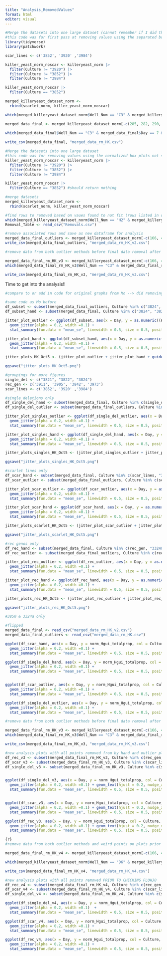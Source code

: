 ```yaml
---
title: "Analysis_RemovedValues"
format: html
editor: visual
---
```


```r
#Merge the datasets into one large dataset (cannot remember if I did this...)
#this code was for first pass at removing values using the separated box plots
library(tidyverse)
library(patchwork)

scar_lines <- c('3852', '3920' ,'3984')

killer_yeast_norm_noscar <- killeryeast_norm |> 
  filter(Culture != "3920") |> 
  filter(Culture != "3852") |> 
  filter(Culture != "3984")

killer_yeast_norm_noscar |> 
  filter(Culture == "3852")

merged_killeryeast_dataset_norm <- 
  rbind(scarlet_norm, killer_yeast_norm_noscar)

which(merged_killeryeast_dataset_norm$Well_Num == "C3" & merged_killeryeast_dataset_norm$Day == 7 & merged_killeryeast_dataset_norm$Replicate == 2)

merged_data_final <- merged_killeryeast_dataset_norm[-c(285, 282, 290, 352, 261, 241, 48, 76, 286), ]
  
which(merged_data_final$Well_Num == "C3" & merged_data_final$Day == 7 & merged_data_final$Replicate == 2)

write_csv(merged_data_final, "merged_data_rm_HK.csv")
```

```r
#Merge the datasets into one large dataset
#this code was for removing values using the normalized box plots not separated based on replicate number
killer_yeast_norm_noscar <- killeryeast_norm |> 
  filter(Culture != "3920") |> 
  filter(Culture != "3852") |> 
  filter(Culture != "3984")

killer_yeast_norm_noscar |> 
  filter(Culture == "3852") #should return nothing

#merge datasets
merged_killeryeast_dataset_norm <- 
  rbind(scarlet_norm, killer_yeast_norm_noscar)

#find rows to removed based on vaues found to not fit (rows listed in dataframe Full_Box_Plot_Outliers) ###NEED TO MAKE THESE TABLES IN EXCEL AND UPLOAD
which(merged_killeryeast_dataset_norm$Well_Num == "H2" & merged_killeryeast_dataset_norm$Day == 9 & merged_killeryeast_dataset_norm$Culture == "3984")
Removal_Table <- read_csv("Removals.csv")

#remove associated rows and save as new dataframe for analysis
merged_data_final_outliers <- merged_killeryeast_dataset_norm[-c(166, 413, 181, 225, 267, 352, 367, 388, 414, 29, 37, 39, 23, 33, 48, 76), ]
write_csv(merged_data_final_outliers, "merged_data_rm_HK_v2.csv")
```

```r
#remove data from both outlier methods before final data removal after looking at flowJo of other weird points on plots

merged_data_final_rm_HK_v3 <- merged_killeryeast_dataset_norm[-c(166, 413, 181, 225, 267, 352, 367, 388, 414, 29, 37, 39, 23, 33, 48, 76, 285, 282, 290, 261, 241, 286), ]
which(merged_data_final_rm_HK_v3$Well_Num == "C3" & merged_data_final_rm_HK_v3$Day == 7 & merged_data_final_rm_HK_v3$Replicate == 2)

write_csv(merged_data_final_rm_HK_v3, "merged_data_rm_HK_v3.csv")
```

Time to get into the analysis!!

```r
#compare to or add in code for original graphs from Mo --> did removing points alter the result?

#same code as Mo before
df_subset <- subset(merged_data_final_outliers, Culture %in% c("3824", "3821","3822", "3324", "3852", "3973", "3911", "3872", "3324m"))
df_subset_hand <- subset(merged_data_final, Culture %in% c("3824", "3821","3822", "3324", "3852", "3973", "3911", "3872", "3324m"))

jitter_plot_outlier <- ggplot(df_subset, aes(x = Day, y = as.numeric((Hgui_Alive_Num + Hgui_Dead_Num)/Total_Cells), col = Culture)) +
  geom_jitter(alpha = 0.2, width =0.1) +
  stat_summary(fun.data = "mean_se", linewidth = 0.5, size = 0.5, position=position_dodge(width = 0.2)) + labs(title = "Outlier Removal")

jitter_plot_hand <- ggplot(df_subset_hand, aes(x = Day, y = as.numeric((Hgui_Alive_Num + Hgui_Dead_Num)/Total_Cells), col = Culture)) +
  geom_jitter(alpha = 0.2, width =0.1) +
  stat_summary(fun.data = "mean_se", linewidth = 0.5, size = 0.5, position=position_dodge(width = 0.2)) + labs(title = "By Hand Removal")

jitter_plots_HK_Oct5 <- (jitter_plot_outlier + jitter_plot_hand + guide_area() + plot_layout(guides = 'collect') + plot_annotation(title = 'Jitter Plots for Cleaned Data'))

ggsave("jitter_plots_HK_Oct5.png")

#groupings for more figures
single_del <- c("3821", "3822", "3824")
rec_gen <- c('3911', '3905', '3842', '3973')
scar_lines <- c('3852', '3920' ,'3984')

#single deletions only
df_single_del_hand <- subset(merged_data_final, Culture %in% c(single_del, "3324m"))
df_single_del_outlier <- subset(merged_data_final_outliers, Culture %in% c(single_del, "3324m"))

jitter_plot_singles_outlier <- ggplot(df_single_del_outlier, aes(x = Day, y = as.numeric((Hgui_Alive_Num + Hgui_Dead_Num)/Total_Cells), col = Culture)) +
  geom_jitter(alpha = 0.2, width =0.1) +
  stat_summary(fun.data = "mean_se", linewidth = 0.5, size = 0.5, position=position_dodge(width = 0.2)) + labs(title = "Outlier Removal")

jitter_plot_singles_hand <- ggplot(df_single_del_hand, aes(x = Day, y = as.numeric((Hgui_Alive_Num + Hgui_Dead_Num)/Total_Cells), col = Culture)) +
  geom_jitter(alpha = 0.2, width =0.1) +
  stat_summary(fun.data = "mean_se", linewidth = 0.5, size = 0.5, position=position_dodge(width = 0.2)) + labs(title = "By Hand Removal")

jitter_plots_singles_HK_Oct5 <- (jitter_plot_singles_outlier + jitter_plot_singles_hand + guide_area() + plot_layout(guides = 'collect') + plot_annotation(title = 'Jitter Plots for Cleaned Data Singles'))

ggsave("jitter_plots_singles_HK_Oct5.png")

#scarlet lines only
df_scar_hand <- subset(merged_data_final, Culture %in% c(scar_lines, "3324m"))
df_scar_outlier <- subset(merged_data_final_outliers, Culture %in% c(scar_lines, "3324m"))

jitter_plot_scar_outlier <- ggplot(df_scar_outlier, aes(x = Day, y = as.numeric((Hgui_Alive_Num + Hgui_Dead_Num)/Total_Cells), col = Culture)) +
  geom_jitter(alpha = 0.2, width =0.1) +
  stat_summary(fun.data = "mean_se", linewidth = 0.5, size = 0.5, position=position_dodge(width = 0.2)) + labs(title = "Outlier Removal")

jitter_plot_scar_hand <- ggplot(df_scar_hand, aes(x = Day, y = as.numeric((Hgui_Alive_Num + Hgui_Dead_Num)/Total_Cells), col = Culture)) +
  geom_jitter(alpha = 0.2, width =0.1) +
  stat_summary(fun.data = "mean_se", linewidth = 0.5, size = 0.5, position=position_dodge(width = 0.2)) + labs(title = "By Hand Removal")

jitter_plots_scarlet_HK_Oct5 <- (jitter_plot_scar_outlier + jitter_plot_scar_hand + guide_area() + plot_layout(guides = 'collect') + plot_annotation(title = 'Jitter Plots for Cleaned Data Scarlet'))

ggsave("jitter_plots_scarlet_HK_Oct5.png")

#rec genos only
df_rec_hand <- subset(merged_data_final, Culture %in% c(rec_gen, "3324m"))
df_rec_outlier <- subset(merged_data_final_outliers, Culture %in% c(rec_gen, "3324m"))

jitter_plot_rec_outlier <- ggplot(df_rec_outlier, aes(x = Day, y = as.numeric((Hgui_Alive_Num + Hgui_Dead_Num)/Total_Cells), col = Culture)) +
  geom_jitter(alpha = 0.2, width =0.1) +
  stat_summary(fun.data = "mean_se", linewidth = 0.5, size = 0.5, position=position_dodge(width = 0.2)) + labs(title = "Outlier Removal")

jitter_plot_rec_hand <- ggplot(df_rec_hand, aes(x = Day, y = as.numeric((Hgui_Alive_Num + Hgui_Dead_Num)/Total_Cells), col = Culture)) +
  geom_jitter(alpha = 0.2, width =0.1) +
  stat_summary(fun.data = "mean_se", linewidth = 0.5, size = 0.5, position=position_dodge(width = 0.2)) + labs(title = "By Hand Removal")

jitter_plots_rec_HK_Oct5 <- (jitter_plot_rec_outlier + jitter_plot_rec_hand + guide_area() + plot_layout(guides = 'collect') + plot_annotation(title = 'Jitter Plots for Cleaned Data Rec Geno'))

ggsave("jitter_plots_rec_HK_Oct5.png")

#3850 & 3324a only
```

```r
#flipped
merged_data_final <- read_csv("merged_data_rm_HK_v2.csv")
merged_data_final_outliers <- read_csv("merged_data_rm_HK.csv")

ggplot(df_scar_hand, aes(x = Day, y = norm_Hgui_totalprop, col = Culture)) +
  geom_jitter(alpha = 0.2, width =0.1) +
  stat_summary(fun.data = "mean_se", linewidth = 0.5, size = 0.5, position=position_dodge(width = 0.2)) + labs(title = "By Hand Removal")

ggplot(df_single_del_hand, aes(x = Day, y = norm_Hgui_totalprop, col = Culture)) +
  geom_jitter(alpha = 0.2, width =0.1) +
  stat_summary(fun.data = "mean_se", linewidth = 0.5, size = 0.5, position=position_dodge(width = 0.2)) + labs(title = "By Hand Removal")


ggplot(df_scar_outlier, aes(x = Day, y = norm_Hgui_totalprop, col = Culture)) +
  geom_jitter(alpha = 0.2, width =0.1) +
  stat_summary(fun.data = "mean_se", linewidth = 0.5, size = 0.5, position=position_dodge(width = 0.2)) + labs(title = "By Hand Removal")

ggplot(df_single_del_outlier, aes(x = Day, y = norm_Hgui_totalprop, col = Culture)) +
  geom_jitter(alpha = 0.2, width =0.1) +
  stat_summary(fun.data = "mean_se", linewidth = 0.5, size = 0.5, position=position_dodge(width = 0.2)) + labs(title = "By Hand Removal")
```

```r
#remove data from both outlier methods before final data removal after looking at flowJo of other weird points on plots

merged_data_final_rm_HK_v3 <- merged_killeryeast_dataset_norm[-c(166, 413, 181, 225, 267, 352, 367, 388, 414, 29, 37, 39, 23, 33, 48, 76, 285, 282, 290, 261, 241, 286), ]
which(merged_data_final_rm_HK_v3$Well_Num == "C3" & merged_data_final_rm_HK_v3$Day == 7 & merged_data_final_rm_HK_v3$Replicate == 2)

write_csv(merged_data_final_rm_HK_v3, "merged_data_rm_HK_v3.csv")
```

```r
#new analysis plots with all points removed from by hand and outlier plots --> need to check with flowJO and find points that look weird
df_rec_v3 <- subset(merged_data_final_rm_HK_v3, Culture %in% c(rec_gen, "3324m"))
df_scar_v3 <- subset(merged_data_final_rm_HK_v3, Culture %in% c(scar_lines, "3324m"))
df_single_del_v3 <- subset(merged_data_final_rm_HK_v3, Culture %in% c(single_del, "3324m"))


ggplot(df_single_del_v3, aes(x = Day, y = norm_Hgui_totalprop, col = Culture, label = Well_Num)) +
  geom_jitter(alpha = 0.2, width =0.1) + geom_text(hjust = 0.2, nudge_x = 0.15, check_overlap = TRUE) +
  stat_summary(fun.data = "mean_se", linewidth = 0.5, size = 0.5, position=position_dodge(width = 0.2)) + labs(title = "Combined Removals Single Deletion")


ggplot(df_scar_v3, aes(x = Day, y = norm_Hgui_totalprop, col = Culture, label = Well_Num)) +
  geom_jitter(alpha = 0.2, width =0.1) + geom_text(hjust = 0.2, nudge_x = 0.15, check_overlap = TRUE) +
  stat_summary(fun.data = "mean_se", linewidth = 0.5, size = 0.5, position=position_dodge(width = 0.2)) + labs(title = "Combined Removals Scarlet")

ggplot(df_rec_v3, aes(x = Day, y = norm_Hgui_totalprop, col = Culture, label = Well_Num)) +
  geom_jitter(alpha = 0.2, width =0.1) + geom_text(hjust = 0.2, nudge_x = 0.15, check_overlap = TRUE) +
  stat_summary(fun.data = "mean_se", linewidth = 0.5, size = 0.5, position=position_dodge(width = 0.2)) + labs(title = "Combined Removals Rec Genos")

```

```r
{r}
#remove data from both outlier methods and weird points on plots prior to looking at flowJo (will look at flowJo next to confirm which to remove)

merged_data_final_rm_HK_v4 <- merged_killeryeast_dataset_norm[-c(166, 413, 181, 225, 267, 352, 367, 388, 414, 29, 37, 39, 23, 33, 48, 76, 285, 282, 290, 261, 241, 286, 190, 226, 305, 350, 338, 24, 20, 58, 184, 222, 207, 269), ]

which(merged_killeryeast_dataset_norm$Well_Num == "D6" & merged_killeryeast_dataset_norm$Day == 7 & merged_killeryeast_dataset_norm$Culture == "3911")

write_csv(merged_data_final_rm_HK_v4, "merged_data_rm_HK_v4.csv")
```

```r
#new analysis plots with all points removed PRIOR TO CHECKING FLOWJO
df_rec_v4 <- subset(merged_data_final_rm_HK_v4, Culture %in% c(rec_gen, "3324m"))
df_scar_v4 <- subset(merged_data_final_rm_HK_v4, Culture %in% c(scar_lines, "3324m"))
df_single_del_v4 <- subset(merged_data_final_rm_HK_v4, Culture %in% c(single_del, "3324m"))

ggplot(df_single_del_v4, aes(x = Day, y = norm_Hgui_totalprop, col = Culture, label = Well_Num)) +
  geom_jitter(alpha = 0.2, width =0.1)  +
  stat_summary(fun.data = "mean_se", linewidth = 0.5, size = 0.5, position=position_dodge(width = 0.2)) + labs(title = "Combined Removals Single Deletion")

ggplot(df_scar_v4, aes(x = Day, y = norm_Hgui_totalprop, col = Culture, label = Well_Num)) +
  geom_jitter(alpha = 0.2, width =0.1) +
  stat_summary(fun.data = "mean_se", linewidth = 0.5, size = 0.5, position=position_dodge(width = 0.2)) + labs(title = "Combined Removals Scarlet")

ggplot(df_rec_v4, aes(x = Day, y = norm_Hgui_totalprop, col = Culture, label = Well_Num)) +
  geom_jitter(alpha = 0.2, width =0.1) +
  stat_summary(fun.data = "mean_se", linewidth = 0.5, size = 0.5, position=position_dodge(width = 0.2)) + labs(title = "Combined Removals Rec Genos")
```
